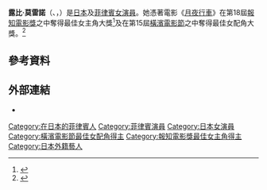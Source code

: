 {{Infobox person
| name        = 露比·莫雷諾
| image       = 
| imagesize   = 
| caption     = 
| birth_name   = 
| birth_date   = {{Birth date and age|1965|9|22}}
| birth_place  = {{PHL}}
| death_date   = 
| death_place  = 
| other_names   = Ruby Moreno
| occupation  = [[女演員|女演員]]
| years_active = 
| spouse      = 
| website     = 
| awards      = 
}}
'''露比·莫雷諾'''（{{lang-ja|ルビー・モレノ}}、{{lang-en|Ruby Moreno}}，{{bd|1965年|9月22日||catIdx=Moreno Ruby}}）是[[日本|日本]]及[[菲律賓|菲律賓]][[女演員|女演員]]。她憑著電影《[[月夜行車|月夜行車]]》在第18屆[[報知電影獎|報知電影獎]]之中奪得最佳女主角大獎<ref>{{Cite web|url=http://cinemahochi.yomiuri.co.jp/h_award/1993/|title=報知映画賞ヒストリー|accessdate=2014年8月19日|language=ja|publisher=電影報知|deadurl=yes|archiveurl=https://web.archive.org/web/20090131125727/http://cinemahochi.yomiuri.co.jp/h_award/1993/|archivedate=2009年1月31日}}</ref>及在第15屆[[橫濱電影節|橫濱電影節]]之中奪得最佳女配角大獎。<ref>{{Cite web|url= http://homepage3.nifty.com/yokohama-eigasai/15-1993/15_1993_shou.html|title= 第１５回ヨコハマ映画祭 １９９３年日本映画個人賞|accessdate= 2014年8月19日|language= ja|publisher= [[橫濱電影節|橫濱電影節]]|archive-date= 2016年9月13日|archive-url= https://web.archive.org/web/20160913213343/http://homepage3.nifty.com/yokohama-eigasai/15-1993/15_1993_shou.html|dead-url= no}}</ref>

==參考資料==
{{reflist}}

==外部連結==
*{{IMDb name|0604176}}

{{報知電影獎最佳女主角}}
{{藍絲帶獎最佳女主角}}
{{每日電影獎最佳女主角}}
{{電影旬報十佳獎最佳女主角}}
{{橫濱電影節最佳女配角}}

{{DEFAULTSORT:Moreno, Ruby}}
[[Category:在日本的菲律賓人|Category:在日本的菲律賓人]]
[[Category:菲律賓演員|Category:菲律賓演員]]
[[Category:日本女演員|Category:日本女演員]]
[[Category:橫濱電影節最佳女配角得主|Category:橫濱電影節最佳女配角得主]]
[[Category:報知電影獎最佳女主角得主|Category:報知電影獎最佳女主角得主]]
[[Category:日本外籍藝人|Category:日本外籍藝人]]